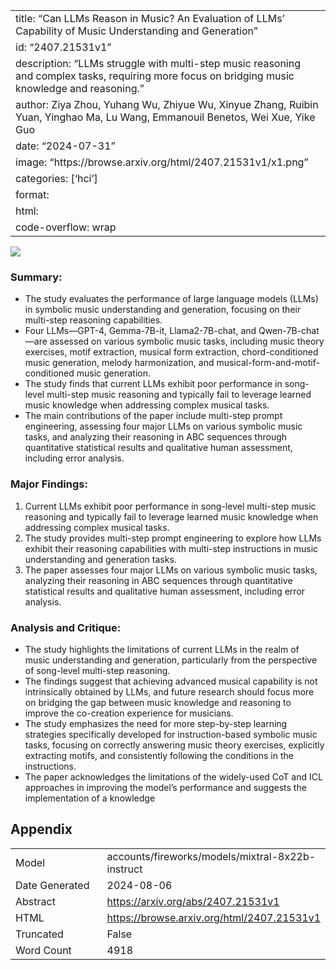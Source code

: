 
---
title: "Can LLMs Reason in Music? An Evaluation of LLMs' Capability of Music Understanding and Generation"
id: "2407.21531v1"
description: "LLMs struggle with multi-step music reasoning and complex tasks, requiring more focus on bridging music knowledge and reasoning."
author: Ziya Zhou, Yuhang Wu, Zhiyue Wu, Xinyue Zhang, Ruibin Yuan, Yinghao Ma, Lu Wang, Emmanouil Benetos, Wei Xue, Yike Guo
date: "2024-07-31"
image: "https://browse.arxiv.org/html/2407.21531v1/x1.png"
categories: ['hci']
format:
  html:
    code-overflow: wrap
---

![](https://browse.arxiv.org/html/2407.21531v1/x1.png)

### Summary:

- The study evaluates the performance of large language models (LLMs) in symbolic music understanding and generation, focusing on their multi-step reasoning capabilities.
- Four LLMs—GPT-4, Gemma-7B-it, Llama2-7B-chat, and Qwen-7B-chat—are assessed on various symbolic music tasks, including music theory exercises, motif extraction, musical form extraction, chord-conditioned music generation, melody harmonization, and musical-form-and-motif-conditioned music generation.
- The study finds that current LLMs exhibit poor performance in song-level multi-step music reasoning and typically fail to leverage learned music knowledge when addressing complex musical tasks.
- The main contributions of the paper include multi-step prompt engineering, assessing four major LLMs on various symbolic music tasks, and analyzing their reasoning in ABC sequences through quantitative statistical results and qualitative human assessment, including error analysis.

### Major Findings:

1. Current LLMs exhibit poor performance in song-level multi-step music reasoning and typically fail to leverage learned music knowledge when addressing complex musical tasks.
2. The study provides multi-step prompt engineering to explore how LLMs exhibit their reasoning capabilities with multi-step instructions in music understanding and generation tasks.
3. The paper assesses four major LLMs on various symbolic music tasks, analyzing their reasoning in ABC sequences through quantitative statistical results and qualitative human assessment, including error analysis.

### Analysis and Critique:

- The study highlights the limitations of current LLMs in the realm of music understanding and generation, particularly from the perspective of song-level multi-step reasoning.
- The findings suggest that achieving advanced musical capability is not intrinsically obtained by LLMs, and future research should focus more on bridging the gap between music knowledge and reasoning to improve the co-creation experience for musicians.
- The study emphasizes the need for more step-by-step learning strategies specifically developed for instruction-based symbolic music tasks, focusing on correctly answering music theory exercises, explicitly extracting motifs, and consistently following the conditions in the instructions.
- The paper acknowledges the limitations of the widely-used CoT and ICL approaches in improving the model's performance and suggests the implementation of a knowledge

## Appendix

|          |          |
|----------|----------|
| Model     | accounts/fireworks/models/mixtral-8x22b-instruct       |
| Date Generated     | 2024-08-06       |
| Abstract | [https://arxiv.org/abs/2407.21531v1](https://arxiv.org/abs/2407.21531v1)        |
| HTML     | [https://browse.arxiv.org/html/2407.21531v1](https://browse.arxiv.org/html/2407.21531v1)       |
| Truncated       | False       |
| Word Count       | 4918       |